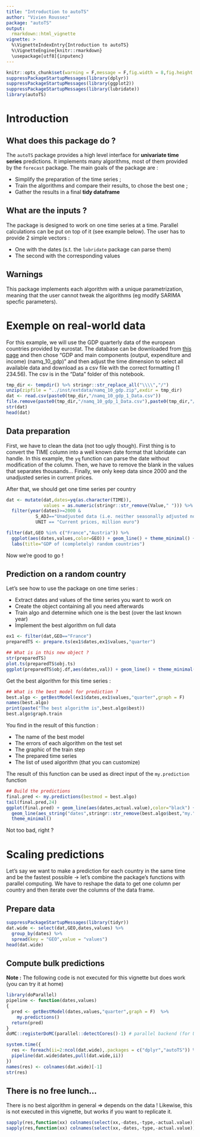 ```yaml
---
title: "Introduction to autoTS"
author: "Vivien Roussez"
package: "autoTS"
output: 
  rmarkdown::html_vignette
vignette: >
  %\VignetteIndexEntry{Introduction to autoTS}
  %\VignetteEngine{knitr::rmarkdown}
  \usepackage[utf8]{inputenc}
---
```



```r
knitr::opts_chunk$set(warning = F,message = F,fig.width = 8,fig.height = 5)
suppressPackageStartupMessages(library(dplyr))
suppressPackageStartupMessages(library(ggplot2))
suppressPackageStartupMessages(library(lubridate))
library(autoTS)
```


# Introduction

## What does this package do ?

The `autoTS` package provides a high level interface for **univariate time series** predictions. It implements many algorithms, most of them provided by the `forecast` package. The main goals of the package are :

- Simplify the preparation of the time series ;
- Train the algorithms and compare their results, to chose the best one ;
- Gather the results in a final **tidy dataframe** 

## What are the inputs ?

The package is designed to work on one time series at a time. Parallel calculations can be put on top of it (see example below). The user has to provide 2 simple vectors :

- One with the dates (s.t. the `lubridate` package can parse them)
- The second with the corresponding values

## Warnings

This package implements each algorithm with a unique parametrization, meaning that the user cannot tweak the algorithms (eg modify SARIMA specfic parameters). 

# Exemple on real-world data

For this example, we will use the GDP quarterly data of the european countries provided by eurostat. The database can be downloaded from [this page](https://ec.europa.eu/eurostat/web/national-accounts/data/database) and then chose "GDP and main components (output, expenditure and income) (namq_10_gdp)" and then adjust the time dimension to select all available data and download as a csv file with the correct formatting (1 234.56). The csv is in the "Data" folder of this notebook.

```r
tmp_dir <- tempdir() %>% stringr::str_replace_all("\\\\","/")
unzip(zipfile = "../inst/extdata/namq_10_gdp.zip",exdir = tmp_dir)
dat <- read.csv(paste0(tmp_dir,"/namq_10_gdp_1_Data.csv"))
file.remove(paste0(tmp_dir,"/namq_10_gdp_1_Data.csv"),paste0(tmp_dir,"/namq_10_gdp_Label.csv"))
str(dat)
head(dat)
```

## Data preparation

First, we have to clean the data (not too ugly though). First thing is to convert the TIME column into a well known date format that lubridate can handle. In this example, the `yq` function can parse the date without modification of the column. Then, we have to remove the blank in the values that separates thousands...
Finally, we only keep data since 2000 and the unadjusted series in current prices.

After that, we should get one time series per country

```r
dat <- mutate(dat,dates=yq(as.character(TIME)),
              values = as.numeric(stringr::str_remove(Value," "))) %>% 
  filter(year(dates)>=2000 & 
           S_ADJ=="Unadjusted data (i.e. neither seasonally adjusted nor calendar adjusted data)" &
           UNIT == "Current prices, million euro")

filter(dat,GEO %in% c("France","Austria")) %>% 
  ggplot(aes(dates,values,color=GEO)) + geom_line() + theme_minimal() +
  labs(title="GDP of (completely) random countries")
```

Now we're good to go !

## Prediction on a random country

Let's see how to use the package on one time series :

- Extract dates and values of the time series you want to work on
- Create the object containing all you need afterwards
- Train algo and determine which one is the best (over the last known year)
- Implement the best algorithm on full data

```r
ex1 <- filter(dat,GEO=="France") 
preparedTS <- prepare.ts(ex1$dates,ex1$values,"quarter")

## What is in this new object ?
str(preparedTS)
plot.ts(preparedTS$obj.ts)
ggplot(preparedTS$obj.df,aes(dates,val)) + geom_line() + theme_minimal()


```

Get the best algorithm for this time series :

```r
## What is the best model for prediction ?
best.algo <- getBestModel(ex1$dates,ex1$values,"quarter",graph = F)
names(best.algo)
print(paste("The best algorithm is",best.algo$best))
best.algo$graph.train

```

You find in the result of this function :

- The name of the best model
- The errors of each algorithm on the test set
- The graphic of the train step
- The prepared time series
- The list of used algorithm (that you can customize)

The result of this function can be used as direct input of the `my.prediction` function

```r
## Build the predictions
final.pred <- my.predictions(bestmod = best.algo)
tail(final.pred,24)
ggplot(final.pred) + geom_line(aes(dates,actual.value),color="black") + 
  geom_line(aes_string("dates",stringr::str_remove(best.algo$best,"my."),linetype="type"),color="red") +
  theme_minimal() 
```

Not too bad, right ?

# Scaling predictions

Let's say we want to make a prediction for each country in the same time and be the fastest possible $\rightarrow$ let's combine the package's functions with parallel computing. We have to reshape the data to get one column per country and then iterate over the columns of the data frame.

## Prepare data 

```r
suppressPackageStartupMessages(library(tidyr))
dat.wide <- select(dat,GEO,dates,values) %>% 
  group_by(dates) %>% 
  spread(key = "GEO",value = "values")
head(dat.wide)
```

## Compute bulk predictions

**Note :** The following code is not executed for this vignette but does work (you can try it at home)

```r
library(doParallel)
pipeline <- function(dates,values)
{
  pred <- getBestModel(dates,values,"quarter",graph = F)  %>%
    my.predictions()
  return(pred)
}
doMC::registerDoMC(parallel::detectCores()-1) # parallel backend (for UNIX)

system.time({
  res <- foreach(ii=2:ncol(dat.wide),.packages = c("dplyr","autoTS")) %dopar%
  pipeline(dat.wide$dates,pull(dat.wide,ii))
})
names(res) <- colnames(dat.wide)[-1]
str(res)
```

## There is no free lunch...

There is no best algorithm in general $\Rightarrow$ depends on the data !
Likewise, this is not executed in this vignette, but works if you want to replicate it.

```r
sapply(res,function(xx) colnames(select(xx,-dates,-type,-actual.value)) ) %>% table()
sapply(res,function(xx) colnames(select(xx,-dates,-type,-actual.value)) )
```


